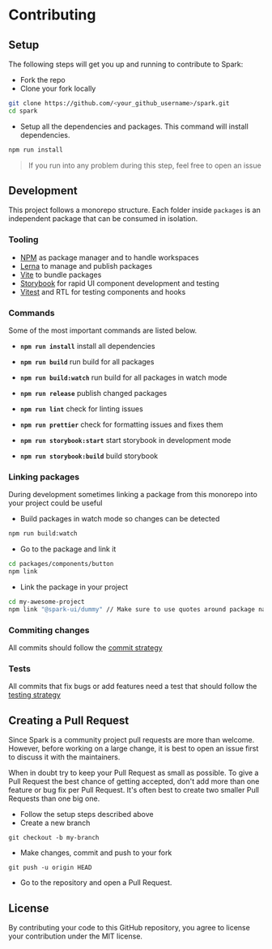 
<Meta title="Contributing/Getting started" />

# Contributing

## Setup

The following steps will get you up and running to contribute to Spark:

- Fork the repo
- Clone your fork locally

```sh
git clone https://github.com/<your_github_username>/spark.git
cd spark
```

- Setup all the dependencies and packages. This command will install dependencies.

```sh
npm run install
```

> If you run into any problem during this step, feel free to open an issue

## Development

This project follows a monorepo structure. Each folder inside `packages` is an independent package that can be consumed in isolation.

### Tooling

- [NPM](https://www.npmjs.com/) as package manager and to handle workspaces
- [Lerna](https://github.com/lerna/lerna) to manage and publish packages
- [Vite](https://vitejs.dev/) to bundle packages
- [Storybook](https://storybook.js.org/) for rapid UI component development and testing
- [Vitest](https://vitest.dev/) and RTL for testing components and hooks

### Commands

Some of the most important commands are listed below.

- **`npm run install`** install all dependencies

- **`npm run build`** run build for all packages

- **`npm run build:watch`** run build for all packages in watch mode

- **`npm run release`** publish changed packages

- **`npm run lint`** check for linting issues

- **`npm run prettier`** check for formatting issues and fixes them

- **`npm run storybook:start`** start storybook in development mode

- **`npm run storybook:build`** build storybook

### Linking packages

During development sometimes linking a package from this monorepo into your project could be useful

- Build packages in watch mode so changes can be detected

```sh
npm run build:watch
```

- Go to the package and link it

```sh
cd packages/components/button
npm link
```

- Link the package in your project

```sh
cd my-awesome-project
npm link "@spark-ui/dummy" // Make sure to use quotes around package name
```

### Commiting changes

All commits should follow the [commit strategy](/docs/contributing-commit--docs)

### Tests

All commits that fix bugs or add features need a test that should follow the [testing strategy](/docs/contributing-testing--docs)

## Creating a Pull Request

Since Spark is a community project pull requests are more than welcome. However, before working on a large change, it is best to open an issue first to discuss it with the maintainers.

When in doubt try to keep your Pull Request as small as possible. To give a Pull Request the best chance of getting accepted, don't add more than one feature or bug fix per Pull Request. It's often best to create two smaller Pull Requests than one big one.

- Follow the setup steps described above
- Create a new branch

```
git checkout -b my-branch
```

- Make changes, commit and push to your fork

```
git push -u origin HEAD
```

- Go to the repository and open a Pull Request.

## License

By contributing your code to this GitHub repository, you agree to license your contribution under the MIT license.
